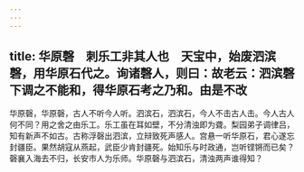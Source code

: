 ```yaml
---
---
---
```

title: 华原磬　刺乐工非其人也　天宝中，始废泗滨磬，用华原石代之。询诸磬人，则曰：故老云：泗滨磬下调之不能和，得华原石考之乃和。由是不改
---



华原磬，华原磬，古人不听今人听。泗滨石，泗滨石，今人不击古人击。今人古人何不同？用之舍之由乐工。乐工虽在耳如壁，不分清浊即为聋。梨园弟子调律吕，知有新声不如古。古称浮磬出泗滨，立辩致死声感人。宫悬一听华原石，君心遂忘封疆臣。果然胡寇从燕起，武臣少肯封疆死。始知乐与时政通，岂听铿锵而已矣？磬襄入海去不归，长安市人为乐师。华原磬与泗滨石，清浊两声谁得知？